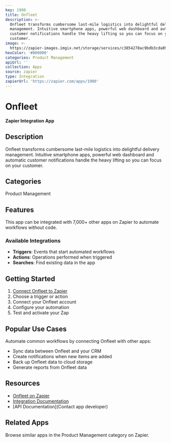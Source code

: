 ```yaml
---
key: 1980
title: Onfleet
description: >-
  Onfleet transforms cumbersome last-mile logistics into delightful delivery
  management. Intuitive smartphone apps, powerful web dashboard and automatic
  customer notifications handle the heavy lifting so you can focus on your
  customer.
image: >-
  https://zapier-images.imgix.net/storage/services/c3854278ac9bdb3cda89198a19fa3e7a.png?auto=format%2Ccompress&ixlib=python-3.0.0&q=50
hexColor: '#000000'
categories: Product Management
apiUrl: ''
collection: Apps
source: zapier
type: Integration
zapierUrl: 'https://zapier.com/apps/1980'
---
```

# Onfleet

**Zapier Integration App**

## Description

Onfleet transforms cumbersome last-mile logistics into delightful delivery management. Intuitive smartphone apps, powerful web dashboard and automatic customer notifications handle the heavy lifting so you can focus on your customer.

## Categories

Product Management

## Features

This app can be integrated with 7,000+ other apps on Zapier to automate workflows without code.

### Available Integrations

- **Triggers**: Events that start automated workflows
- **Actions**: Operations performed when triggered
- **Searches**: Find existing data in the app

## Getting Started

1. [Connect Onfleet to Zapier](https://zapier.com/apps/1980)
2. Choose a trigger or action
3. Connect your Onfleet account
4. Configure your automation
5. Test and activate your Zap

## Popular Use Cases

Automate common workflows by connecting Onfleet with other apps:

- Sync data between Onfleet and your CRM
- Create notifications when new items are added
- Back up Onfleet data to cloud storage
- Generate reports from Onfleet data

## Resources

- [Onfleet on Zapier](https://zapier.com/apps/1980)
- [Integration Documentation](https://zapier.com/apps/1980/integrations)
- [API Documentation](Contact app developer)

## Related Apps

Browse similar apps in the Product Management category on Zapier.
